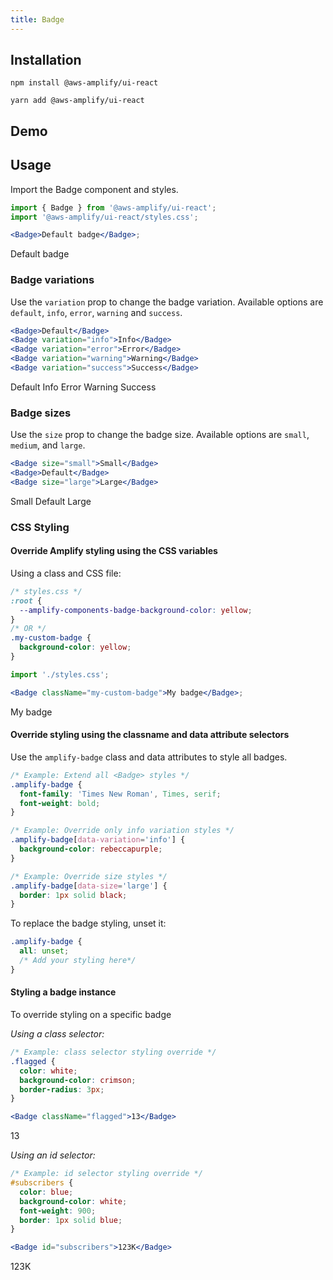 ```yaml
---
title: Badge
---
```



## Installation

<BlockSwitcher>
<Block name="npm">

```shell
npm install @aws-amplify/ui-react
```

</Block>
<Block name="yarn">

```shell
yarn add @aws-amplify/ui-react
```

</Block>
</BlockSwitcher>

## Demo

<Example>
  <BadgeDemo />
</Example>

## Usage

Import the Badge component and styles.

```jsx
import { Badge } from '@aws-amplify/ui-react';
import '@aws-amplify/ui-react/styles.css';

<Badge>Default badge</Badge>;
```

<Example>
  <Badge>Default badge</Badge>
</Example>

### Badge variations

Use the `variation` prop to change the badge variation. Available options are `default`, `info`, `error`, `warning` and `success`.

```jsx
<Badge>Default</Badge>
<Badge variation="info">Info</Badge>
<Badge variation="error">Error</Badge>
<Badge variation="warning">Warning</Badge>
<Badge variation="success">Success</Badge>
```

<Example>
  <Badge>Default</Badge>
  <Badge variation="info">Info</Badge>
  <Badge variation="error">Error</Badge>
  <Badge variation="warning">Warning</Badge>
  <Badge variation="success">Success</Badge>
</Example>

### Badge sizes

Use the `size` prop to change the badge size. Available options are `small`, `medium`, and `large`.

```jsx
<Badge size="small">Small</Badge>
<Badge>Default</Badge>
<Badge size="large">Large</Badge>
```

<Example>
  <Badge size="small">Small</Badge>
  <Badge>Default</Badge>
  <Badge size="large">Large</Badge>
</Example>

### CSS Styling

#### Override Amplify styling using the CSS variables

Using a class and CSS file:

```css
/* styles.css */
:root {
  --amplify-components-badge-background-color: yellow;
}
/* OR */
.my-custom-badge {
  background-color: yellow;
}
```

```jsx
import './styles.css';

<Badge className="my-custom-badge">My badge</Badge>;
```

<Example>
  <style>{`.my-custom-badge { background-color: yellow; } `}</style>
  <Badge className="my-custom-badge">My badge</Badge>
</Example>

#### Override styling using the classname and data attribute selectors

Use the `amplify-badge` class and data attributes to style all badges.

```css
/* Example: Extend all <Badge> styles */
.amplify-badge {
  font-family: 'Times New Roman', Times, serif;
  font-weight: bold;
}

/* Example: Override only info variation styles */
.amplify-badge[data-variation='info'] {
  background-color: rebeccapurple;
}

/* Example: Override size styles */
.amplify-badge[data-size='large'] {
  border: 1px solid black;
}
```

To replace the badge styling, unset it:

```css
.amplify-badge {
  all: unset;
  /* Add your styling here*/
}
```

#### Styling a badge instance

To override styling on a specific badge

_Using a class selector:_

```css
/* Example: class selector styling override */
.flagged {
  color: white;
  background-color: crimson;
  border-radius: 3px;
}
```

```jsx
<Badge className="flagged">13</Badge>
```

<Example>
  <style>{`.flagged { color: white; background-color: crimson; border-radius: 3px; }`}</style>
  <Badge className="flagged">13</Badge>
</Example>

_Using an id selector:_

```css
/* Example: id selector styling override */
#subscribers {
  color: blue;
  background-color: white;
  font-weight: 900;
  border: 1px solid blue;
}
```

```jsx
<Badge id="subscribers">123K</Badge>
```

<Example>
  <style>{`#subscribers { color: blue; background-color: white; font-weight: 900; border: 1px solid blue; }`}</style>
  <Badge id="subscribers">123K</Badge>
</Example>
